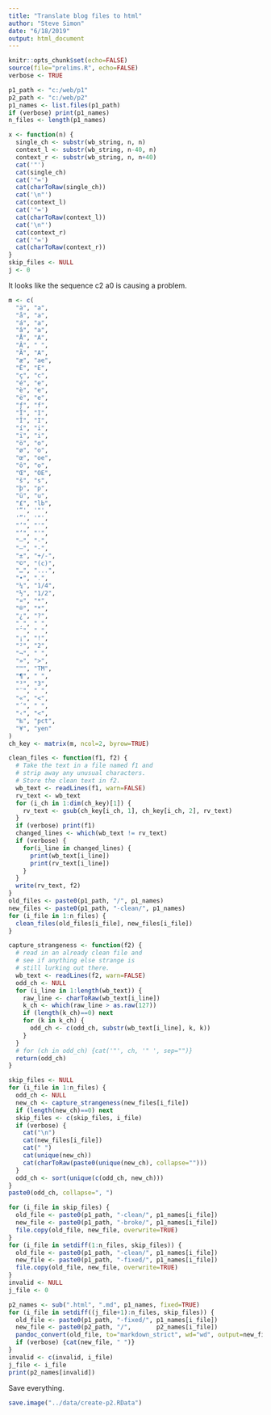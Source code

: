 ```yaml
---
title: "Translate blog files to html"
author: "Steve Simon"
date: "6/18/2019"
output: html_document
---
```


```r
knitr::opts_chunk$set(echo=FALSE)
source(file="prelims.R", echo=FALSE)
verbose <- TRUE
```

```r
p1_path <- "c:/web/p1"
p2_path <- "c:/web/p2"
p1_names <- list.files(p1_path)
if (verbose) print(p1_names)
n_files <- length(p1_names)
```


```r
x <- function(n) {
  single_ch <- substr(wb_string, n, n)
  context_l <- substr(wb_string, n-40, n)
  context_r <- substr(wb_string, n, n+40)
  cat('"')
  cat(single_ch)
  cat('"=')
  cat(charToRaw(single_ch))
  cat('\n"')
  cat(context_l)
  cat('"=')
  cat(charToRaw(context_l))
  cat('\n"')
  cat(context_r)
  cat('"=')
  cat(charToRaw(context_r))
}
skip_files <- NULL
j <- 0
```

It looks like the sequence c2 a0 is causing a problem.

```r
m <- c(
  "ä", "a", 
  "å", "a", 
  "á", "a",
  "â", "a",
  "Å", "A", 
  "Â", " ",
  "Ã", "A",
  "æ", "ae", 
  "Ê", "E",
  "ç", "c", 
  "é", "e", 
  "è", "e", 
  "ë", "e", 
  "ƒ", "f",
  "Ï", "I",
  "Î", "I",
  "í", "i", 
  "ï", "i",
  "ö", "o", 
  "ø", "o", 
  "œ", "oe",
  "ô", "o",
  "Œ", "OE",
  "š", "s", 
  "þ", "p", 
  "ü", "u", 
  "£", "lb", 
  '“', '"',
  '”', '"',
  "’", "'",
  "‘", "'",
  "–", "-",
  "—", "-",
  "±", "+/-",
  "©", "(c)",
  "…", "...",
  "•", ".",
  "¼", "1/4", 
  "½", "1/2",
  "¤", "*", 
  "®", "*",
  "¿", "?",
  "¸", " ",
  "¯", " ",
  "¡", "!",
  "²", "2",
  "¬", " ",
  "»", ">",
  "™", "TM",
  "¶", " ",
  "³", "3",
  "¨", " ",
  "«", "<",
  "´", " ",
  "‹", "<",
  "‰", "pct",
  "¥", "yen"
)
ch_key <- matrix(m, ncol=2, byrow=TRUE)

clean_files <- function(f1, f2) {
  # Take the text in a file named f1 and
  # strip away any unusual characters.
  # Store the clean text in f2.
  wb_text <- readLines(f1, warn=FALSE)
  rv_text <- wb_text
  for (i_ch in 1:dim(ch_key)[1]) {
    rv_text <- gsub(ch_key[i_ch, 1], ch_key[i_ch, 2], rv_text)
  }
  if (verbose) print(f1)
  changed_lines <- which(wb_text != rv_text)
  if (verbose) {
    for(i_line in changed_lines) {
      print(wb_text[i_line])
      print(rv_text[i_line])
    }
  }
  write(rv_text, f2)
}
old_files <- paste0(p1_path, "/", p1_names)
new_files <- paste0(p1_path, "-clean/", p1_names)
for (i_file in 1:n_files) {
  clean_files(old_files[i_file], new_files[i_file])
}
```

```r
capture_strangeness <- function(f2) {
  # read in an already clean file and
  # see if anything else strange is
  # still lurking out there.
  wb_text <- readLines(f2, warn=FALSE)
  odd_ch <- NULL
  for (i_line in 1:length(wb_text)) {
    raw_line <- charToRaw(wb_text[i_line])
    k_ch <- which(raw_line > as.raw(127))
    if (length(k_ch)==0) next
    for (k in k_ch) {
      odd_ch <- c(odd_ch, substr(wb_text[i_line], k, k))  
    }
  }
  # for (ch in odd_ch) {cat('"', ch, '" ', sep="")}
  return(odd_ch)
}

skip_files <- NULL
for (i_file in 1:n_files) {
  odd_ch <- NULL
  new_ch <- capture_strangeness(new_files[i_file])
  if (length(new_ch)==0) next
  skip_files <- c(skip_files, i_file)
  if (verbose) {
    cat("\n")
    cat(new_files[i_file])
    cat(" ")
    cat(unique(new_ch))
    cat(charToRaw(paste0(unique(new_ch), collapse="")))
  }
  odd_ch <- sort(unique(c(odd_ch, new_ch)))
}
paste0(odd_ch, collapse=", ")
```

```r
for (i_file in skip_files) {
  old_file <- paste0(p1_path, "-clean/", p1_names[i_file])
  new_file <- paste0(p1_path, "-broke/", p1_names[i_file])
  file.copy(old_file, new_file, overwrite=TRUE)
}
for (i_file in setdiff(1:n_files, skip_files)) {
  old_file <- paste0(p1_path, "-clean/", p1_names[i_file])
  new_file <- paste0(p1_path, "-fixed/", p1_names[i_file])
  file.copy(old_file, new_file, overwrite=TRUE)
}
invalid <- NULL
j_file <- 0
```

```r
p2_names <- sub(".html", ".md", p1_names, fixed=TRUE)
for (i_file in setdiff((j_file+1):n_files, skip_files)) {
  old_file <- paste0(p1_path, "-fixed/", p1_names[i_file])
  new_file <- paste0(p2_path, "/",       p2_names[i_file])
  pandoc_convert(old_file, to="markdown_strict", wd="wd", output=new_file)
  if (verbose) {cat(new_file, " ")}
}
invalid <- c(invalid, i_file)
j_file <- i_file
print(p2_names[invalid])
```

Save everything.

```r
save.image("../data/create-p2.RData")
```
